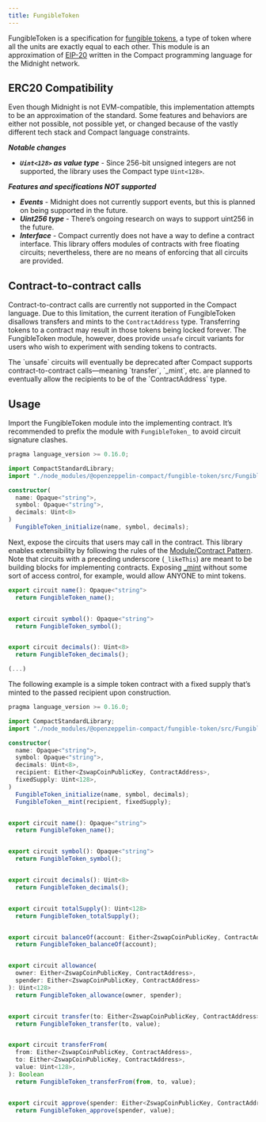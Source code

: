 ```yaml
---
title: FungibleToken
---
```


FungibleToken is a specification for [fungible tokens](https://docs.openzeppelin.com/contracts/5.x/tokens#different-kinds-of-tokens),
a type of token where all the units are exactly equal to each other.
This module is an approximation of [EIP-20](https://eips.ethereum.org/EIPS/eip-20) written in the Compact programming language for the Midnight network.

## ERC20 Compatibility

Even though Midnight is not EVM-compatible, this implementation attempts to be an approximation of the standard.
Some features and behaviors are either not possible, not possible yet,
or changed because of the vastly different tech stack and Compact language constraints.

***Notable changes***

* ***`Uint<128>` as value type*** - Since 256-bit unsigned integers are not supported, the library uses the Compact type `Uint<128>`.

***Features and specifications NOT supported***

* ***Events*** - Midnight does not currently support events, but this is planned on being supported in the future.
* ***Uint256 type*** - There’s ongoing research on ways to support uint256 in the future.
* ***Interface*** - Compact currently does not have a way to define a contract interface.
This library offers modules of contracts with free floating circuits;
nevertheless, there are no means of enforcing that all circuits are provided.

## Contract-to-contract calls

Contract-to-contract calls are currently not supported in the Compact language.
Due to this limitation, the current iteration of FungibleToken disallows transfers and mints to the `ContractAddress` type.
Transferring tokens to a contract may result in those tokens being locked forever.
The FungibleToken module, however, does provide `unsafe` circuit variants for users who wish to experiment with sending tokens to contracts.

<Callout type='warn'>
The `unsafe` circuits will eventually be deprecated after Compact supports contract-to-contract calls—meaning `transfer`, `_mint`, etc. are planned to eventually allow the recipients to be of the `ContractAddress` type.
</Callout>

## Usage

Import the FungibleToken module into the implementing contract.
It’s recommended to prefix the module with `FungibleToken_` to avoid circuit signature clashes.

```typescript
pragma language_version >= 0.16.0;

import CompactStandardLibrary;
import "./node_modules/@openzeppelin-compact/fungible-token/src/FungibleToken" prefix FungibleToken_;

constructor(
  name: Opaque<"string">,
  symbol: Opaque<"string">,
  decimals: Uint<8>
)
  FungibleToken_initialize(name, symbol, decimals);

```

Next, expose the circuits that users may call in the contract.
This library enables extensibility by following the rules of the [Module/Contract Pattern](extensibility#the_module_contract_pattern).
Note that circuits with a preceding underscore (`_likeThis`) are meant to be building blocks for implementing contracts.
Exposing [_mint](/api/fungibleToken#FungibleTokenModule-_mint) without some sort of access control, for example, would allow ANYONE to mint tokens.

```typescript
export circuit name(): Opaque<"string">
  return FungibleToken_name();


export circuit symbol(): Opaque<"string">
  return FungibleToken_symbol();


export circuit decimals(): Uint<8>
  return FungibleToken_decimals();

(...)
```

The following example is a simple token contract with a fixed supply that’s minted to the passed recipient upon construction.

```typescript
pragma language_version >= 0.16.0;

import CompactStandardLibrary;
import "./node_modules/@openzeppelin-compact/fungible-token/src/FungibleToken" prefix FungibleToken_;

constructor(
  name: Opaque<"string">,
  symbol: Opaque<"string">,
  decimals: Uint<8>,
  recipient: Either<ZswapCoinPublicKey, ContractAddress>,
  fixedSupply: Uint<128>,
)
  FungibleToken_initialize(name, symbol, decimals);
  FungibleToken__mint(recipient, fixedSupply);


export circuit name(): Opaque<"string">
  return FungibleToken_name();


export circuit symbol(): Opaque<"string">
  return FungibleToken_symbol();


export circuit decimals(): Uint<8>
  return FungibleToken_decimals();


export circuit totalSupply(): Uint<128>
  return FungibleToken_totalSupply();


export circuit balanceOf(account: Either<ZswapCoinPublicKey, ContractAddress>): Uint<128>
  return FungibleToken_balanceOf(account);


export circuit allowance(
  owner: Either<ZswapCoinPublicKey, ContractAddress>,
  spender: Either<ZswapCoinPublicKey, ContractAddress>
): Uint<128>
  return FungibleToken_allowance(owner, spender);


export circuit transfer(to: Either<ZswapCoinPublicKey, ContractAddress>, value: Uint<128>): Boolean
  return FungibleToken_transfer(to, value);


export circuit transferFrom(
  from: Either<ZswapCoinPublicKey, ContractAddress>,
  to: Either<ZswapCoinPublicKey, ContractAddress>,
  value: Uint<128>,
): Boolean
  return FungibleToken_transferFrom(from, to, value);


export circuit approve(spender: Either<ZswapCoinPublicKey, ContractAddress>, value: Uint<128>): Boolean
  return FungibleToken_approve(spender, value);

```
